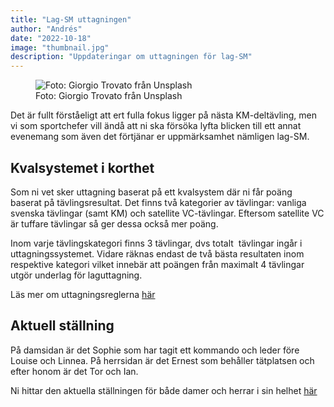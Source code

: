 ```yaml
---
title: "Lag-SM uttagningen"
author: "Andrés"
date: "2022-10-18"
image: "thumbnail.jpg"
description: "Uppdateringar om uttagningen för lag-SM"
---
```


![Foto: Giorgio Trovato från Unsplash](thumbnail.jpg)

Det är fullt förståeligt att ert fulla fokus ligger på nästa KM-deltävling, men vi som sportchefer vill ändå att ni ska försöka lyfta blicken till ett annat evenemang som även det förtjänar er uppmärksamhet nämligen lag-SM.

## Kvalsystemet i korthet

Som ni vet sker uttagning baserat på ett kvalsystem där ni får poäng baserat på tävlingsresultat. Det finns två kategorier av tävlingar: vanliga svenska tävlingar (samt KM) och satellite VC-tävlingar. Eftersom satellite VC är tuffare tävlingar så ger dessa också mer poäng.

Inom varje tävlingskategori finns 3 tävlingar, dvs totalt  tävlingar ingår i uttagningssystemet. Vidare räknas endast de två bästa resultaten inom respektive kategori vilket innebär att poängen från maximalt 4 tävlingar utgör underlag för laguttagning.

Läs mer om uttagningsreglerna [här](https://fffkm2022.netlify.app/sm-uttagning.html)

## Aktuell ställning

På damsidan är det Sophie som har tagit ett kommando och leder före Louise och Linnea. På herrsidan är det Ernest som behåller tätplatsen och efter honom är det Tor och Ian.

Ni hittar den aktuella ställningen för både damer och herrar i sin helhet [här](https://fffkm2022.netlify.app/sm-uttagning.html#aktuell-st%C3%A4llning)

